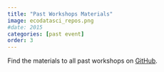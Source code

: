 ```yaml
---
title: "Past Workshops Materials"
image: ecodatasci_repos.png
#date: 2015
categories: [past event]
order: 3
---
```



Find the materials to all past workshops on [GitHub](https://github.com/orgs/eco-data-science/repositories).


<!-- ADD A TABLE WITH THE INFORMSTION OF MOST RELEVANT WORKSHOPS AND DIRECT LING TO THE REPO-->

<!-- [Introduction to Leaflet](https://github.com/eco-data-science/leaflet-intro). 2021. Mike Johnson & Marcela Suarez -->